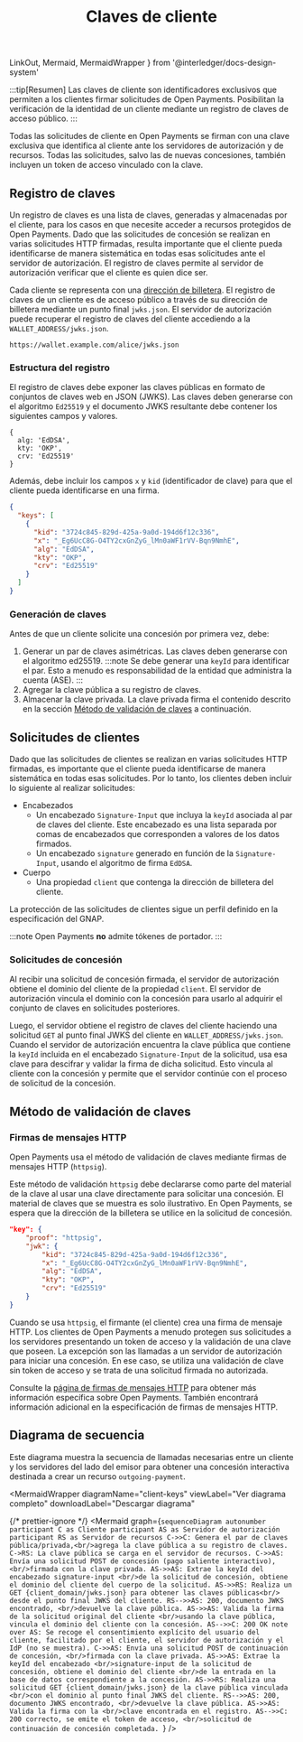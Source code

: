 ﻿---
title: Claves de cliente
---

  LinkOut,
  Mermaid,
  MermaidWrapper
} from '@interledger/docs-design-system'

:::tip[Resumen]
Las claves de cliente son identificadores exclusivos que permiten a los clientes firmar solicitudes de Open Payments. Posibilitan la verificación de la identidad de un cliente mediante un registro de claves de acceso público.
:::

Todas las solicitudes de cliente en Open Payments se firman con una clave exclusiva que identifica al cliente ante los servidores de autorización y de recursos. Todas las solicitudes, salvo las de nuevas concesiones, también incluyen un token de acceso vinculado con la clave.

## Registro de claves

Un registro de claves es una lista de claves, generadas y almacenadas por el cliente, para los casos en que necesite acceder a recursos protegidos de Open Payments. Dado que las solicitudes de concesión se realizan en varias solicitudes HTTP firmadas, resulta importante que el cliente pueda identificarse de manera sistemática en todas esas solicitudes ante el servidor de autorización. El registro de claves permite al servidor de autorización verificar que el cliente es quien dice ser.

Cada cliente se representa con una [dirección de billetera](/es/concepts/wallet-addresses). El registro de claves de un cliente es de acceso público a través de su dirección de billetera mediante un punto final `jwks.json`. El servidor de autorización puede recuperar el registro de claves del cliente accediendo a la `WALLET_ADDRESS/jwks.json`.

```http title="Ejemplo"
https://wallet.example.com/alice/jwks.json
```

### Estructura del registro

El registro de claves debe exponer las claves públicas en formato de conjuntos de claves web en JSON (JWKS). Las claves deben generarse con el algoritmo `Ed25519` y el documento JWKS resultante debe contener los siguientes campos y valores.

```
{
  alg: 'EdDSA',
  kty: 'OKP',
  crv: 'Ed25519'
}
```

Además, debe incluir los campos `x` y `kid` (identificador de clave) para que el cliente pueda identificarse en una firma.

```json title="Ejemplo: https://wallet.example.com/alice/jwks.json"
{
  "keys": [
    {
      "kid": "3724c845-829d-425a-9a0d-194d6f12c336",
      "x": "_Eg6UcC8G-O4TY2cxGnZyG_lMn0aWF1rVV-Bqn9NmhE",
      "alg": "EdDSA",
      "kty": "OKP",
      "crv": "Ed25519"
    }
  ]
}
```

### Generación de claves

Antes de que un cliente solicite una concesión por primera vez, debe:

1. Generar un par de claves asimétricas. Las claves deben generarse con el <LinkOut href='https://datatracker.ietf.org/doc/html/rfc8032'>algoritmo ed25519</LinkOut>.
   :::note
   Se debe generar una `keyId` para identificar el par. Esto a menudo es responsabilidad de la entidad que administra la cuenta (ASE).
   :::
2. Agregar la clave pública a su registro de claves.
3. Almacenar la clave privada. La clave privada firma el contenido descrito en la sección [Método de validación de claves](#método-de-validación-de-claves) a continuación.

## Solicitudes de clientes

Dado que las solicitudes de clientes se realizan en varias solicitudes HTTP firmadas, es importante que el cliente pueda identificarse de manera sistemática en todas esas solicitudes. Por lo tanto, los clientes deben incluir lo siguiente al realizar solicitudes:

- Encabezados
  - Un encabezado `Signature-Input` que incluya la `keyId` asociada al par de claves del cliente. Este encabezado es una lista separada por comas de encabezados que corresponden a valores de los datos firmados.
  - Un encabezado `signature` generado en función de la `Signature-Input`, usando el algoritmo de firma `EdDSA`.
- Cuerpo
  - Una propiedad `client` que contenga la dirección de billetera del cliente.

La protección de las solicitudes de clientes sigue un perfil definido en la <LinkOut href='https://datatracker.ietf.org/doc/html/draft-ietf-gnap-core-protocol#name-securing-requests-from-the-'>especificación del GNAP</LinkOut>.

:::note
Open Payments **no** admite tókenes de portador.
:::

### Solicitudes de concesión

Al recibir una solicitud de concesión firmada, el servidor de autorización obtiene el dominio del cliente de la propiedad `client`. El servidor de autorización vincula el dominio con la concesión para usarlo al adquirir el conjunto de claves en solicitudes posteriores.

Luego, el servidor obtiene el registro de claves del cliente haciendo una solicitud `GET` al punto final JWKS del cliente en `WALLET_ADDRESS/jwks.json`. Cuando el servidor de autorización encuentra la clave pública que contiene la `keyId` incluida en el encabezado `Signature-Input` de la solicitud, usa esa clave para descifrar y validar la firma de dicha solicitud. Esto vincula al cliente con la concesión y permite que el servidor continúe con el proceso de solicitud de la concesión.

## Método de validación de claves

### Firmas de mensajes HTTP

Open Payments usa el método de validación de claves mediante <LinkOut href='https://datatracker.ietf.org/doc/html/draft-ietf-gnap-core-protocol#name-http-message-signatures'>firmas de mensajes HTTP</LinkOut> (`httpsig`).

Este método de validación `httpsig` debe declararse como parte del material de la clave al usar una clave directamente para solicitar una concesión. El material de claves que se muestra es solo ilustrativo. En Open Payments, se espera que la dirección de la billetera se utilice en la solicitud de concesión.

```json title="Ejemplo"
"key": {
    "proof": "httpsig",
    "jwk": {
        "kid": "3724c845-829d-425a-9a0d-194d6f12c336",
        "x": "_Eg6UcC8G-O4TY2cxGnZyG_lMn0aWF1rVV-Bqn9NmhE",
        "alg": "EdDSA",
        "kty": "OKP",
        "crv": "Ed25519"
    }
}
```

Cuando se usa `httpsig`, el firmante (el cliente) crea una firma de mensaje HTTP. Los clientes de Open Payments a menudo protegen sus solicitudes a los servidores presentando un token de acceso y la validación de una clave que poseen. La excepción son las llamadas a un servidor de autorización para iniciar una concesión. En ese caso, se utiliza una validación de clave sin token de acceso y se trata de una solicitud firmada no autorizada.

Consulte la [página de firmas de mensajes HTTP](/es/identity/http-signatures) para obtener más información específica sobre Open Payments. También encontrará información adicional en la <LinkOut href='https://datatracker.ietf.org/doc/html/rfc9421'>especificación</LinkOut> de firmas de mensajes HTTP.

## Diagrama de secuencia

Este diagrama muestra la secuencia de llamadas necesarias entre un cliente y los servidores del lado del emisor para obtener una concesión interactiva destinada a crear un recurso `outgoing-payment`.

<MermaidWrapper diagramName="client-keys"
  viewLabel="Ver diagrama completo"
  downloadLabel="Descargar diagrama"
>

{/* prettier-ignore */}
<Mermaid
  graph={`sequenceDiagram
    autonumber
    participant C as Cliente
    participant AS as Servidor de autorización
    participant RS as Servidor de recursos
    C->>C: Genera el par de claves pública/privada,<br/>agrega la clave pública a su registro de claves.
    C->RS: La clave pública se carga en el servidor de recursos.
    C->>AS: Envía una solicitud POST de concesión (pago saliente interactivo), <br/>firmada con la clave privada.
    AS->>AS: Extrae la keyId del encabezado signature-input <br/>de la solicitud de concesión, obtiene el dominio del cliente del cuerpo de la solicitud.
    AS->>RS: Realiza un GET {client_domain/jwks.json} para obtener las claves públicas<br/> desde el punto final JWKS del cliente.
    RS-->>AS: 200, documento JWKS encontrado, <br/>devuelve la clave pública.
    AS->>AS: Valida la firma de la solicitud original del cliente <br/>usando la clave pública, vincula el dominio del cliente con la concesión.
    AS-->>C: 200 OK
    note over AS: Se recoge el consentimiento explícito del usuario del cliente, facilitado por el cliente, el servidor de autorización y el IdP (no se muestra).
    C->>AS: Envía una solicitud POST de continuación de concesión, <br/>firmada con la clave privada.
    AS->>AS: Extrae la keyId del encabezado <br/>signature-input de la solicitud de concesión, obtiene el dominio del cliente <br/>de la entrada en la base de datos correspondiente a la concesión.
    AS->>RS: Realiza una solicitud GET {client_domain/jwks.json} de la clave pública vinculada <br/>con el dominio al punto final JWKS del cliente.
    RS-->>AS: 200, documento JWKS encontrado, <br/>devuelve la clave pública.
    AS->>AS: Valida la firma con la <br/>clave encontrada en el registro.
    AS-->>C: 200 correcto, se emite el token de acceso, <br/>solicitud de continuación de concesión completada.
`}
/>

</MermaidWrapper>
